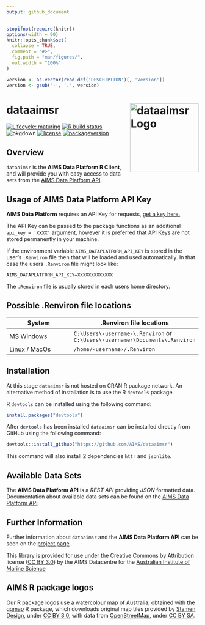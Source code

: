 ```yaml
---
output: github_document
---
```


<!-- README.md is generated from README.Rmd. Please edit that file -->

```r
stopifnot(require(knitr))
options(width = 90)
knitr::opts_chunk$set(
  collapse = TRUE,
  comment = "#>",
  fig.path = "man/figures/",
  out.width = "100%"
)
```

```r
version <- as.vector(read.dcf('DESCRIPTION')[, 'Version'])
version <- gsub('-', '.', version)
```

# dataaimsr <img src="man/figures/logo.png" width = 180 alt="dataaimsr Logo" align="right" />

<!-- badges: start -->
[![Lifecycle: maturing](https://img.shields.io/badge/lifecycle-maturing-blue.svg)](https://www.tidyverse.org/lifecycle/#maturing)
[![R build status](https://github.com/AIMS/dataaimsr/workflows/R-CMD-check/badge.svg)](https://github.com/AIMS/dataaimsr/actions)
![pkgdown](https://github.com/AIMS/dataaimsr/workflows/pkgdown/badge.svg)
[![license](https://img.shields.io/badge/license-MIT + file LICENSE-lightgrey.svg)](https://choosealicense.com/)
[![packageversion](https://img.shields.io/badge/Package%20version-`r version`-orange.svg)](commits/master)
<!-- badges: end -->

## Overview 

`dataaimsr` is the **AIMS Data Platform R Client**, and will provide you with easy access to data sets from the [AIMS Data Platform API](https://aims.github.io/data-platform).

## Usage of AIMS Data Platform API Key

**AIMS Data Platform** requires an API Key for requests, [get a key here.](https://aims.github.io/data-platform/key-request)

The API Key can be passed to the package functions as an additional `api_key = 'XXXX'` argument, however it is preferred that API Keys are not stored permanently in your machine.

If the environment variable `AIMS_DATAPLATFORM_API_KEY` is stored in the user's `.Renviron` file then that will be loaded and used automatically. In that case the users `.Renviron` file might look like:

```
AIMS_DATAPLATFORM_API_KEY=XXXXXXXXXXXXX
```

The `.Renviron` file is usually stored in each users home directory.

## Possible .Renviron file locations

System        | .Renviron file locations
--------------|-------------------------
MS Windows    | <code>C:&#92;Users&#92;&#8249;username&#8250;&#92;.Renviron</code>  or <code>C:&#92;Users&#92;&#8249;username&#8250;&#92;Documents&#92;.Renviron</code>
Linux / MacOs | <code>&#47;home&#47;&#8249;username&#8250;&#47;.Renviron</code>

## Installation

At this stage `dataaimsr` is not hosted on CRAN R package network.
An alternative method of installation is to use the R `devtools` package.

R `devtools` can be installed using the following command:

```r
install.packages("devtools")
```

After `devtools` has been installed `dataaimsr` can be installed directly from GitHub using the following command:

```r
devtools::install_github("https://github.com/AIMS/dataaimsr")
```

This command will also install 2 dependencies `httr` and `jsonlite`.

## Available Data Sets

The **AIMS Data Platform API** is a *REST API* providing *JSON* formatted data. Documentation about available data sets can be found on the [AIMS Data Platform API](https://aims.github.io/data-platform).

## Further Information

Further information about `dataaimsr` and the **AIMS Data Platform API** can be seen on the [project page](https://aims.github.io/dataaimsr).

This library is provided for use under the Creative Commons by Attribution license ([CC BY 3.0](https://creativecommons.org/licenses/by/3.0/au/legalcode)) by the AIMS Datacentre for the [Australian Institute of Marine Science](https://www.aims.gov.au)

## AIMS R package logos

Our R package logos use a watercolour map of Australia, obtained with the [ggmap](https://cran.r-project.org/web/packages/ggmap/) R package, which downloads original map tiles provided by [Stamen Design](http://stamen.com), under [CC BY 3.0](http://creativecommons.org/licenses/by/3.0), with data from [OpenStreetMap](http://openstreetmap.org), under [CC BY SA](http://creativecommons.org/licenses/by-sa/3.0).
